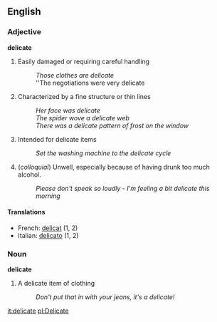 == English ==
=== Adjective ===
'''delicate'''

# Easily damaged or requiring careful handling
#: ''Those clothes are delicate''
#: ''The negotiations were very delicate
# Characterized by a fine structure or thin lines
#: ''Her face was delicate''
#: ''The spider wove a delicate web''
#: ''There was a delicate pattern of frost on the window''
# Intended for delicate items
#: ''Set the washing machine to the delicate cycle''
# (''colloquial'') Unwell, especially because of having drunk too much alcohol.
#: ''Please don't speak so loudly - I'm feeling a bit delicate this morning''

====Translations====
*French: [[delicat]] (1, 2)
*Italian: [[delicato]] (1, 2)

=== Noun ===
'''delicate'''

# A delicate item of clothing
#: ''Don't put that in with your jeans, it's a delicate!''

[[it:delicate]]
[[pl:Delicate]]